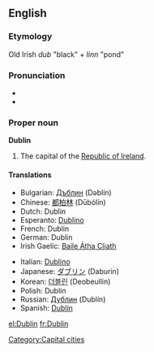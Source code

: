 {{wikipedia}}
==English==

===Etymology===
Old Irish ''dub'' "black" + ''linn'' "pond"

===Pronunciation===
*{{IPA|/ˈdʌblən/}}
*{{SAMPA|/"dVbl@n/}}

===Proper noun===
'''Dublin'''
#The capital of the [[Republic of Ireland]].

====Translations====
{{top}}
*Bulgarian: [[Дъблин]] (Dəblín)
*Chinese: [[都柏林]] (Dūbólín)
*Dutch: Dublin
*Esperanto: [[Dublino]]
*French: Dublin
*German: Dublin
*Irish Gaelic: [[Baile Átha Cliath]]
{{mid}}
*Italian: [[Dublino]] {{f}}
*Japanese: [[ダブリン]] (Daburin)
*Korean: [[더블린]] (Deobeullin)
*Polish: Dublin
*Russian: [[Дублин]] (Dublín) {{m}}
*Spanish: [[Dublín]]
{{bottom}}

[[Category:Capital cities]]

[[el:Dublin]]
[[fr:Dublin]]